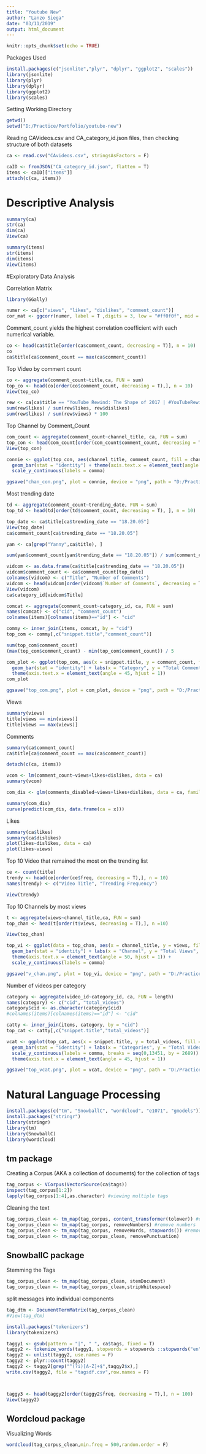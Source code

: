 ---
title: "Youtube New"
author: "Lanzo Siega"
date: "03/11/2019"
output: html_document
---

```{r setup, include=FALSE}
knitr::opts_chunk$set(echo = TRUE)
```

Packages Used
```{r}
install.packages(c("jsonlite","plyr", "dplyr", "ggplot2", "scales"))
library(jsonlite)
library(plyr)
library(dplyr)
library(ggplot2)
library(scales)
```

Setting Working Directory
```{r}
getwd()
setwd("D:/Practice/Portfolio/youtube-new")
```

Reading CAVideos.csv and CA_category_id.json files, then checking structure of both datasets
```{r}
ca <- read.csv("CAvideos.csv", stringsAsFactors = F)

caID <- fromJSON("CA_category_id.json", flatten = T)
items <- caID[["items"]]
attach(c(ca, items))
```

# Descriptive Analysis

```{r}
summary(ca)
str(ca)
dim(ca)
View(ca)
```

```{r}
summary(items)
str(items)
dim(items)
View(items)
```

#Exploratory Data Analysis

Correlation Matrix
```{r}
library(GGally)

numer <- ca[c("views", "likes", "dislikes", "comment_count")]
cor_mat <- ggcorr(numer, label = T ,digits = 3, low = "#ff0f0f", mid = "#ffffff", high = "#0206ed", midpoint = 0)
```

Comment_count yields the highest correlation coefficient with each numerical variable.
```{r}
co <- head(ca$title[order(ca$comment_count, decreasing = T)], n = 10)
co
ca$title[ca$comment_count == max(ca$comment_count)]
```

Top Video by comment count
```{r}
co <- aggregate(comment_count~title,ca, FUN = sum)
top_co <- head(co[order(co$comment_count, decreasing = T),], n = 10)
View(top_co)
```

```{r}
rew <- ca[ca$title == "YouTube Rewind: The Shape of 2017 | #YouTubeRewind",]
sum(rew$likes) / sum(rew$likes, rew$dislikes)
sum(rew$likes) / sum(rew$views) * 100
```

Top Channel by Comment_Count
```{r}
com_count <- aggregate(comment_count~channel_title, ca, FUN = sum)
top_con <- head(com_count[order(com_count$comment_count, decreasing = T),], n = 10)
View(top_con)

connie <- ggplot(top_con, aes(channel_title, comment_count, fill = channel_title)) + 
  geom_bar(stat = "identity") + theme(axis.text.x = element_text(angle = 50, hjust = 1)) +
  scale_y_continuous(labels = comma)

ggsave("chan_con.png", plot = connie, device = "png", path = "D:/Practice/Portfolio/youtube-new/Graphs", scale = 1, width = 10, height = 7)
```

Most trending date
```{r}
td <- aggregate(comment_count~trending_date, FUN = sum)
top_td <- head(td[order(td$comment_count, decreasing = T), ], n = 10)

top_date <- ca$title[ca$trending_date == "18.20.05"] 
View(top_date)
ca$comment_count[ca$trending_date == "18.20.05"]

yan <- ca[grep("Yanny",ca$title), ]

sum(yan$comment_count[yan$trending_date == "18.20.05"]) / sum(comment_count[trending_date == "18.20.05"])

vidcom <- as.data.frame(ca$title[ca$trending_date == "18.20.05"])
vidcom$comment_count <- ca$comment_count[top_date]
colnames(vidcom) <- c("Title", "Number of Comments")
vidcom <- head(vidcom[order(vidcom$`Number of Comments`, decreasing = T),], n = 10)
View(vidcom)
ca$category_id[vidcom$Title]
```


```{r}
comcat <- aggregate(comment_count~category_id, ca, FUN = sum)
names(comcat) <- c("cid", "comment_count")
colnames(items)[colnames(items)=="id"] <- "cid"

commy <- inner_join(items, comcat, by = "cid")
top_com <- commy[,c("snippet.title","comment_count")]

sum(top_com$comment_count)
(max(top_com$comment_count) - min(top_com$comment_count)) / 5

com_plot <- ggplot(top_com, aes(x = snippet.title, y = comment_count, fill = snippet.title)) + 
  geom_bar(stat = "identity") + labs(x = "Category", y = "Total Comments", fill ="Legend") + scale_y_continuous(labels = comma, breaks = seq(0,202939308, by = 11059811)) + 
  theme(axis.text.x = element_text(angle = 45, hjust = 1))
com_plot

ggsave("top_com.png", plot = com_plot, device = "png", path = "D:/Practice/Portfolio/youtube-new/Graphs", scale = 1, width = 10, height = 7)
```



Views
```{r}
summary(views)
title[views == min(views)]
title[views == max(views)]
```

Comments
```{r}
summary(ca$comment_count)
ca$title[ca$comment_count == max(ca$comment_count)]

detach(c(ca, items))

vcom <- lm(comment_count~views+likes+dislikes, data = ca)
summary(vcom)

com_dis <- glm(comments_disabled~views+likes+dislikes, data = ca, family = "binomial")

summary(com_dis)
curve(predict(com_dis, data.frame(ca = x)))
```

Likes
```{r}
summary(ca$likes)
summary(ca$dislikes)
plot(likes~dislikes, data = ca)
plot(likes~views)

```


Top 10 Video that remained the most on the trending list
```{r}
ce <- count(title)
trendy <- head(ce[order(ce$freq, decreasing = T),], n = 10)
names(trendy) <- c("Video Title", "Trending Frequency")

View(trendy)
```


Top 10 Channels by most views
```{r}
t <- aggregate(views~channel_title,ca, FUN = sum)
top_chan <- head(t[order(t$views, decreasing = T),], n =10)

View(top_chan)

top_vi <- ggplot(data = top_chan, aes(x = channel_title, y = views, fill = channel_title)) + 
  geom_bar(stat = "identity") + labs(x = "Channel", y = "Total Views", fill = "Legend") +
  theme(axis.text.x = element_text(angle = 50, hjust = 1)) +
  scale_y_continuous(labels = comma)

ggsave("v_chan.png", plot = top_vi, device = "png", path = "D:/Practice/Portfolio/youtube-new/Graphs", scale = 1, width = 10, height = 7)
```



Number of videos per category
```{r}
category <- aggregate(video_id~category_id, ca, FUN = length)
names(category) <- c("cid", "total_videos")
category$cid <- as.character(category$cid)
#colnames(items)[colnames(items)=="id"] <- "cid"

catty <- inner_join(items, category, by = "cid")
top_cat <- catty[,c("snippet.title","total_videos")]

vcat <- ggplot(top_cat, aes(x = snippet.title, y = total_videos, fill = snippet.title)) + 
  geom_bar(stat = "identity") + labs(x = "Categories", y = "Total Videos", fill ="Legend") + 
  scale_y_continuous(labels = comma, breaks = seq(0,13451, by = 2689)) + 
  theme(axis.text.x = element_text(angle = 45, hjust = 1))

ggsave("top_vcat.png", plot = vcat, device = "png", path = "D:/Practice/Portfolio/youtube-new/Graphs", scale = 1, width = 10, height = 7)
```


# Natural Language Processing

```{r}
install.packages(c("tm", "SnowballC", "wordcloud", "e1071", "gmodels"))
install.packages("stringr")
library(stringr)
library(tm)
library(SnowballC)
library(wordcloud)
```

## tm package
Creating a Corpus (AKA a collection of documents) for the collection of tags
```{r}
tag_corpus <- VCorpus(VectorSource(ca$tags))
inspect(tag_corpus[1:2])
lapply(tag_corpus[1:4],as.character) #viewing multiple tags
```

Cleaning the text
```{r}
tag_corpus_clean <- tm_map(tag_corpus, content_transformer(tolower)) #converts to lower case
tag_corpus_clean <- tm_map(tag_corpus, removeNumbers) #remove numbers
tag_corpus_clean <- tm_map(tag_corpus, removeWords, stopwords()) #removing stop words
tag_corpus_clean <- tm_map(tag_corpus_clean, removePunctuation)
```

## SnowballC package
Stemming the Tags
```{r}
tag_corpus_clean <- tm_map(tag_corpus_clean, stemDocument)
tag_corpus_clean <- tm_map(tag_corpus_clean,stripWhitespace)
```

split messages into individual components
```{r}
tag_dtm <- DocumentTermMatrix(tag_corpus_clean)
#View(tag_dtm)
```

```{r}
install.packages("tokenizers")
library(tokenizers)

taggy1 <- gsub(pattern = "|", " ", ca$tags, fixed = T)
taggy2 <- tokenize_words(taggy1, stopwords = stopwords ::stopwords("en"))
taggy2 <- unlist(taggy2, use.names = F)
taggy2 <- plyr::count(taggy2)
taggy2 <- taggy2[grep("^(?i)[A-Z]+$",taggy2$x),]
write.csv(taggy2, file = "tagsdf.csv",row.names = F)



taggy3 <- head(taggy2[order(taggy2$freq, decreasing = T),], n = 100)
View(taggy2)
```

## Wordcloud package
Visualizing Words
```{r}
wordcloud(tag_corpus_clean,min.freq = 500,random.order = F)
```
